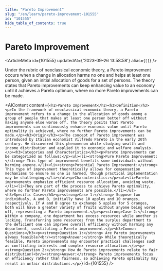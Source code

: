 ```yaml
---
title: "Pareto Improvement"
slug: "/en/learn/pareto-improvement-101555"
id: "101555"
hide_table_of_contents: true
---
```



# Pareto Improvement

<ArticleMeta id={101555} updatedAt={'2023-09-26 13:58:58'} alias={`[]`} />
<div className='border-solid border-b border-t-0 my-4 border-[var(--ifm-color-gray-300)]' />

Under the rubric of neoclassical economic theory, a Pareto improvement occurs when a change in allocation harms no one and helps at least one person, given an initial allocation of goods for a set of persons. The theory states that Pareto improvements can keep enhancing value to an economy until it achieves a Pareto optimum, where no more Pareto improvements can be made.

<AIContent content={`<h2>Pareto Improvement</h2><h3>Definition</h3><p>In the framework of neoclassical economic theory, a Pareto improvement refers to a change in the allocation of goods among a group of people that makes at least one person better off without making anyone else worse off. The theory posits that Pareto improvements can continuously enhance economic value until Pareto optimality is achieved, where no further Pareto improvements can be made.</p><h3>Origin</h3><p>The concept of Pareto improvement was introduced by Italian economist Vilfredo Pareto in the early 20th century. He discovered this phenomenon while studying wealth and income distribution and applied it to economic and welfare analysis.</p><h3>Categories and Characteristics</h3><p>Pareto improvements can be categorized as follows:</p><ul><li><strong>Pure Pareto Improvement:</strong> This type of improvement benefits some individuals without harming anyone.</li><li><strong>Potential Pareto Improvement:</strong> This type of improvement theoretically allows for compensation mechanisms to ensure no one is harmed, though practical implementation may be challenging.</li></ul><p>Characteristics:</p><ul><li>Pareto improvements emphasize efficient resource allocation, avoiding waste.</li><li>They are part of the process to achieve Pareto optimality, where no further Pareto improvements are possible.</li></ul><h3>Specific Cases</h3><p><strong>Case 1:</strong> Suppose two individuals, A and B, initially have 10 apples and 10 oranges, respectively. If A and B agree to exchange 5 apples for 5 oranges, both will have a greater variety of fruits without anyone being worse off, representing a Pareto improvement.</p><p><strong>Case 2:</strong> Within a company, one department has excess resources while another is lacking. Transferring some resources from the surplus department to the deficient one can improve overall efficiency without harming any department, constituting a Pareto improvement.</p><h3>Common Questions</h3><p><strong>Question 1:</strong> Are Pareto improvements always feasible?<br/><strong>Answer:</strong> While theoretically feasible, Pareto improvements may encounter practical challenges such as conflicting interests and complex resource allocation.</p><p><strong>Question 2:</strong> How do Pareto improvements relate to fair distribution?<br/><strong>Answer:</strong> Pareto improvements focus on efficiency rather than fairness, so achieving Pareto optimality may result in unfair distributions.</p>`} id={101555} />
